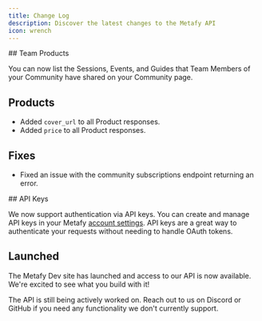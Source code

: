 ```yaml
---
title: Change Log
description: Discover the latest changes to the Metafy API
icon: wrench
---
```


<Update label="June 2025">
## Team Products

You can now list the Sessions, Events, and Guides that Team Members of your Community have shared on your Community page.

## Products

- Added `cover_url` to all Product responses.
- Added `price` to all Product responses.

## Fixes

- Fixed an issue with the community subscriptions endpoint returning an error.
</Update>

<Update label="March 2025">
## API Keys

We now support authentication via API keys. You can create and manage API keys in your Metafy [account settings](https://metafy.gg/account/settings/api-keys).
API keys are a great way to authenticate your requests without needing to handle OAuth tokens.

## Launched

The Metafy Dev site has launched and access to our API is now available. We're excited to see what you build with it!

The API is still being actively worked on. Reach out to us on Discord or GitHub if you need any functionality we don't currently support.
</Update>
